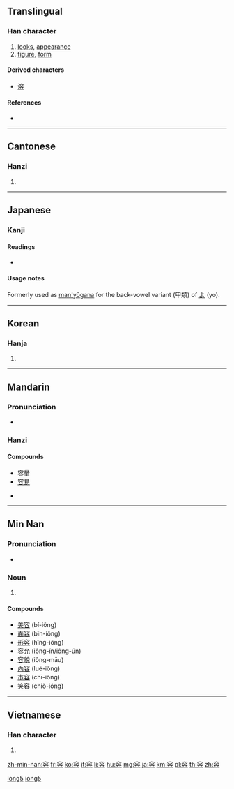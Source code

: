 ==Translingual==

===Han character===
{{Han char|rn=40|rad=宀|as=07|sn=10|four=3060<sub>8</sub>|canj=十金人口 (JCOR)|ids=⿱[[宀]][[谷]]}}

# [[looks]], [[appearance]]
# [[figure]], [[form]]

====Derived characters====
* [[溶]]

====References====
* {{Han ref|kx=0287.030|dkj=07172|dj=0567.030|hdz=20933.170|uh=5BB9|ud=23481|bh=AE65|bd=44645}}

----

==Cantonese==

===Hanzi===
{{yue-hanzi|jyut=[[jung4]]|y=yung4}}

# {{defn|lang=yue|sort=宀07}}

----

==Japanese==

===Kanji===
{{ja-kanji|grade=5|rs=宀07}}

====Readings====
* {{ja-readings|kanon=[[よう]] (yō)|goon=[[ゆう]] (yū)|kun=[[いれる]] (ireru), [[ゆるす]] (yurusu), [[かたち]] (katachi)}}

====Usage notes====
Formerly used as [[man'yōgana]] for the back-vowel variant (甲類) of [[よ]] (yo).

----

==Korean==

===Hanja===
{{ko-hanja|hangeul=용|rv=yong|mr=yong}}

# {{defn|lang=ko|sort=宀07}}

----

==Mandarin==

===Pronunciation===
* {{audio|Zh-róng.ogg|Audio}}

===Hanzi===
{{cmn-hanzi|pin=[[róng]] ([[rong2]])|wg=jung<sup>2</sup>}}

====Compounds====
* [[容量]]
* [[容易]]

* {{defn|lang=cmn|sort=宀07}}

----

==Min Nan==

===Pronunciation===
* {{IPA|[ɪoŋ]|lang=nan}}

===Noun===
{{nan-noun|ts|poj=iông|pojt=iong5|rs=iong5}}

# {{defn|nan}}

====Compounds====
* [[美容]] (bí-iông)
* [[面容]] (bīn-iông)
* [[形容]] (hîng-iông)
* [[容允]] (iông-ín/iông-ún)
* [[容貌]] (iông-māu)
* [[內容]] (luē-iông)
* [[市容]] (chī-iông)
* [[笑容]] (chiò-iông)

[[Category:Min Nan literary terms in simplified script|iong5]]
[[Category:Min Nan literary terms in traditional script|iong5]]

----

==Vietnamese==

===Han character===
{{vi-hantu|[[dung]], [[dong]], [[doòng]], [[gióng]], [[giông]], [[ròng]], [[rông]], [[rung]]|rs=宀07}}

# {{defn|lang=vi|sort=宀07}}

[[zh-min-nan:容]]
[[fr:容]]
[[ko:容]]
[[it:容]]
[[li:容]]
[[hu:容]]
[[mg:容]]
[[ja:容]]
[[km:容]]
[[pl:容]]
[[th:容]]
[[zh:容]]